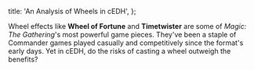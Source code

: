 
  title: 'An Analysis of Wheels in cEDH',
};

Wheel effects like **Wheel of Fortune** and **Timetwister** are some of _Magic:
The Gathering_'s most powerful game pieces. They've been a staple of Commander
games played casually and competitively since the format's early days. Yet in
cEDH, do the risks of casting a wheel outweigh the benefits?


